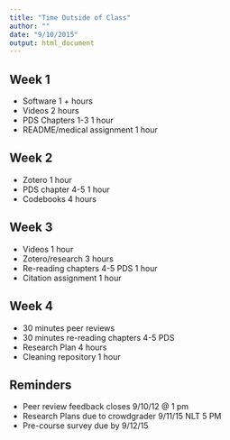 ```yaml
---
title: "Time Outside of Class"
author: ""
date: "9/10/2015"
output: html_document
---
```


## Week 1
* Software 1 + hours
* Videos 2 hours
* PDS Chapters 1-3 1 hour
* README/medical assignment 1 hour

## Week 2
* Zotero 1 hour
* PDS chapter 4-5 1 hour
* Codebooks 4 hours

## Week 3
* Videos 1 hour
* Zotero/research 3 hours
* Re-reading chapters 4-5 PDS 1 hour
* Citation assignment 1 hour

## Week 4
* 30 minutes peer reviews
* 30 minutes re-reading chapters 4-5 PDS
* Research Plan 4 hours
* Cleaning repository 1 hour

## Reminders
* Peer review feedback closes 9/10/12 @ 1 pm
* Research Plans due to crowdgrader 9/11/15 NLT 5 PM
* Pre-course survey due by 9/12/15